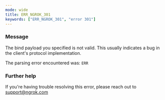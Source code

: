 ```yaml
---
mode: wide
title: ERR_NGROK_301
keywords: ["ERR_NGROK_301", "error 301"]
---
```


### Message

The bind payload you specified is not valid.
This usually indicates a bug in the client's protocol implementation.

The parsing error encountered was:
`ERR`

### Further help

If you're having trouble resolving this error, please reach out to [support@ngrok.com](mailto:support@ngrok.com?subject=Help%20with%20ERR_NGROK_301)
